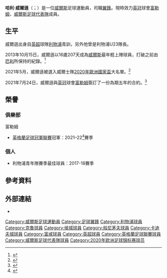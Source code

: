 {{expand|time=2015-08-29T12:55:50+00:00}}
{{noteTA
|G1=UEFA|G2=football|G3=EPL|G4=FAcup|G5=liverpoolfc
|1=zh-hans:哈里;zh-hk:哈利;zh-tw:哈利;
}}
{{Infobox football biography
|name           = 哈利·威爾遜<br />Harry Wilson
|image          = Harry_Wilson_2020.jpg
| caption = 
|fullname       = Harry Wilson<ref>{{cite web |url=https://www.premierleague.com/news/612828 |title=Updated squads for 2017/18 Premier League confirmed |publisher=Premier League |date=2 February 2018 |accessdate=11 February 2018 |archive-date=2019-06-08 |archive-url=https://web.archive.org/web/20190608191244/https://www.premierleague.com/news/612828 |dead-url=no }}</ref>
|birth_date     = {{Birth date and age|df=yes|1997|3|22}}<ref name="UEFA">{{UEFA player|250065203|Harry Wilson}}</ref>
|birth_place    = {{WAL}}[[雷克斯漢姆|雷克斯漢姆]]
|height         = {{convert|1.73|m|order=flip}}
|       position = [[中場_(足球)|翼鋒]]
| currentclub = [[富勒姆足球俱乐部|富勒姆]]
| clubnumber = 8
|    youthyears1 = 2005–2015 |youthclubs1 = [[利物浦足球俱乐部|利物浦]]
| years1 = 2015–2021
| clubs1 = [[利物浦足球俱乐部|利物浦]]
| caps1 = 0
| goals1 = 0
|years2         = 2015  |clubs2      =→ [[克魯足球會|克魯]] |caps2 = 7 |goals2 = 0
|years3         = 2018  |clubs3      =→ [[侯城足球會|侯城]] |caps3 = 13 |goals3 = 7<!-- LEAGUE ONLY -->
|years4         = 2018–2019 |clubs4      =→ [[打比郡足球會|打比郡]] |caps4 = 43 |goals4 = 16<!-- LEAGUE ONLY -->
|years5         = 2019–2020
|clubs5         = → [[伯恩茅斯足球俱乐部|伯恩茅斯]] (外借)
|caps5          = 31
|goals5         = 7
| years6 = 2020–2021
|clubs6         = → [[卡迪夫城足球俱乐部|卡迪夫城]] (外借)
|caps6          = 37
|goals6         = 7
| years7 = 2021–
| clubs7 = [[富勒姆足球俱乐部|富勒姆]]
| caps7 = 41
| goals7 = 10
| nationalyears1 = 2013–2014  |nationalteam1 = 威爾斯U17   |nationalcaps1 = 3 |nationalgoals1 = 3
| nationalyears2 = 2014      |nationalteam2 = 威爾斯U19 |nationalcaps2 = 2 |nationalgoals2 = 1
| nationalyears3 = 2015–2017      |nationalteam3 = [[威爾斯21歲以下足球代表隊|威爾斯U21]] |nationalcaps3 = 10 |nationalgoals3 = 2
| nationalyears4 = 2013–      |nationalteam4 = [[威爾斯足球代表隊|威爾斯]] |nationalcaps4 = 35 |nationalgoals4 = 5
|club-update    = 2022年5月2日
|ntupdate       = 2022年3月24日 
}}

'''哈利·威爾遜'''（{{lang-en|Harry Wilson}}；{{bd|1997年|3月22日}}）是一位[[威爾斯|威爾斯]]足球運動員，司職[[翼鋒|翼鋒]]。現時效力[[英格蘭足球冠軍聯賽|英冠]]球會[[富勒姆足球俱乐部|富勒姆]]，[[威爾斯足球代表隊|威爾斯足球代表隊]]成員。

== 生平 ==
威爾遜出身自[[英格蘭足球超級聯賽|英超]]球隊[[利物浦足球俱樂部|利物浦]]青訓，另外他曾是利物浦U23隊長。

2013年10月15日，威爾遜以16歲207天成為[[威爾斯足球代表隊|威爾斯]]最年輕上陣球員，打破之前由[[加雷斯·贝尔|巴利]]所保持的紀錄。<ref>{{Cite web |url=https://www.bbc.co.uk/sport/football/24439786 |title="Belgium 1-1 Wales" |accessdate=2020-11-18 |archive-date=2015-06-12 |archive-url=https://web.archive.org/web/20150612095755/http://www.bbc.co.uk/sport/0/football/24439786 |dead-url=no }}</ref>

2021年5月，威爾遜被選入威爾士隊[[2020年歐洲國家盃|2020年歐洲國家盃]]大名單。<ref>{{Cite web|url=https://www.bbc.co.uk/sport/football/57301006|title=Uncapped Colwill in Wales Euro 2020 squad|website=BBC|access-date=2021-06-20|archive-date=2021-06-04|archive-url=https://web.archive.org/web/20210604010350/https://www.bbc.co.uk/sport/football/57301006|dead-url=no}}</ref>

2021年7月24日，威爾遜與[[英冠|英冠]]球會[[富勒姆足球俱樂部|富勒姆]]簽訂了一份為期五年的合約。<ref>{{cite web|url=https://www.bt.com/sport/news/2021/july/fulham-secure-double-deal-for-harry-wilson-and-paulo-gazzaniga|title=Fulham secure double deal for Harry Wilson and Paulo Gazzaniga|work=BT Sport|date=2021-07-24|access-date=2021-07-25|archive-date=2021-07-26|archive-url=https://web.archive.org/web/20210726072623/https://www.bt.com/sport/news/2021/july/fulham-secure-double-deal-for-harry-wilson-and-paulo-gazzaniga|dead-url=no}}</ref>

== 榮譽 ==
=== 俱樂部 ===
;{{flagicon|ENG}} 富勒姆
* [[英格蘭足球冠軍聯賽|英格蘭足球冠軍聯賽]]冠軍：2021–22<ref>{{cite news |title=Fulham decimate Luton to win EFL Championship |website=Taipei Times |url=https://www.taipeitimes.com/News/sport/archives/2022/05/04/2003777685 |date=2022-05-04 |accessdate=2022-05-03 |archive-date=2022-05-05 |archive-url=https://web.archive.org/web/20220505103213/https://www.taipeitimes.com/News/sport/archives/2022/05/04/2003777685 }}</ref>賽季

=== 個人 ===
*利物浦青年隊賽季最佳球員：2017-18賽季

== 參考資料 ==
{{reflist}}

==外部連結==
*{{Soccerway}}

{{富咸球員名單}}
{{2020年欧洲足球锦标赛威尔士参赛名单}}

{{DEFAULTSORT:Wilson, Harry}}
[[Category:威爾斯足球運動員|Category:威爾斯足球運動員]]
[[Category:足球翼鋒|Category:足球翼鋒]]
[[Category:利物浦球員|Category:利物浦球員]]
[[Category:克魯球員|Category:克魯球員]]
[[Category:侯城球員|Category:侯城球員]]
[[Category:般尼茅夫球員|Category:般尼茅夫球員]]
[[Category:卡迪夫城球員|Category:卡迪夫城球員]]
[[Category:富咸球員|Category:富咸球員]]
[[Category:英超球員|Category:英超球員]]
[[Category:英格蘭足球聯賽球員|Category:英格蘭足球聯賽球員]]
[[Category:威爾斯足球代表隊球員|Category:威爾斯足球代表隊球員]]
[[Category:2020年欧洲足球锦标赛球员|Category:2020年欧洲足球锦标赛球员]]